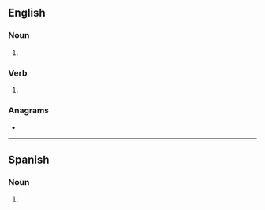 ==English==

===Noun===
{{head|en|noun form}}

# {{plural of|caveat|lang=en}}

===Verb===
{{head|en|verb form}}

# {{en-third-person singular of|caveat}}

===Anagrams===
* {{anagrams|en|a=aacestv|vacates}}

----

==Spanish==

===Noun===
{{head|es|noun form|g=m-p}}

# {{plural of|caveat|lang=es}}
